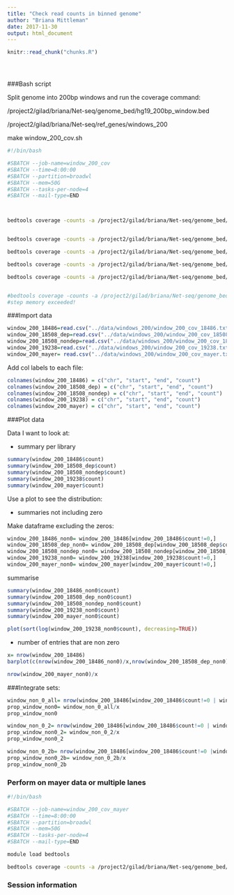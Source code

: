 ```yaml
---
title: "Check read counts in binned genome"
author: "Briana Mittleman"
date: 2017-11-30
output: html_document
---
```


<!-- The file analysis/chunks.R contains chunks that define default settings
shared across the workflowr files. -->
```r
knitr::read_chunk("chunks.R")
```

<!-- Update knitr chunk options -->
```r
```

<!-- Insert the date the file was last updated -->
```r
```

<!-- Insert the code version (Git commit SHA1) if Git repository exists and R
 package git2r is installed -->
```r
```

<!-- Add your analysis here -->


###Bash script


Split genome into 200bp windows and run the coverage command: 

/project2/gilad/briana/Net-seq/genome_bed/hg19_200bp_window.bed 

/project2/gilad/briana/Net-seq/ref_genes/windows_200


make window_200_cov.sh  



```bash
#!/bin/bash

#SBATCH --job-name=window_200_cov
#SBATCH --time=8:00:00
#SBATCH --partition=broadwl
#SBATCH --mem=50G
#SBATCH --tasks-per-node=4
#SBATCH --mail-type=END



bedtools coverage -counts -a /project2/gilad/briana/Net-seq/genome_bed/hg19_200bp_window.bed -b /project2/gilad/briana/Net-seq/Net-seq1/data/bed_sort/net1_18486_dep_chr_sort.bed  > /project2/gilad/briana/Net-seq/ref_genes/windows_200/window_200_cov_18486.txt


bedtools coverage -counts -a /project2/gilad/briana/Net-seq/genome_bed/hg19_200bp_window.bed -b /project2/gilad/briana/Net-seq/Net-seq1/data/bed_sort/net1_18508_dep_chr_sort.bed  > /project2/gilad/briana/Net-seq/ref_genes/windows_200/window_200_cov_18508_dep.txt

bedtools coverage -counts -a /project2/gilad/briana/Net-seq/genome_bed/hg19_200bp_window.bed -b /project2/gilad/briana/Net-seq/Net-seq1/data/bed_sort/net1_18508_nondep_chr_sort.bed   > /project2/gilad/briana/Net-seq/ref_genes/windows_200/window_200_cov_18508_nondep.txt

bedtools coverage -counts -a /project2/gilad/briana/Net-seq/genome_bed/hg19_200bp_window.bed -b /project2/gilad/briana/Net-seq/Net-seq1/data/bed_sort/net1_19238_dep_chr_sort.bed   > /project2/gilad/briana/Net-seq/ref_genes/windows_200/window_200_cov_19238.txt

bedtools coverage -counts -a /project2/gilad/briana/Net-seq/genome_bed/hg19_200bp_window.bed  -b /project2/gilad/briana/Net-seq/data/bed_sort/mayer_SRR1575922_chr_sort.bed   > /project2/gilad/briana/Net-seq/ref_genes/windows_200/window_200_cov_mayer.txt 


#bedtools coverage -counts -a /project2/gilad/briana/Net-seq/genome_bed/hg19_200bp_window.bed   -b /project2/gilad/briana/Net-seq/Net-seq1/data/bed/merged_Net1.chr.bed   > /project2/gilad/briana/Net-seq/ref_genes/windows_200/window_200_cov_merged.txt
#step memory exceeded!
```


###Import data  
```r
window_200_18486=read.csv("../data/windows_200/window_200_cov_18486.txt", header=FALSE, sep="\t")
window_200_18508_dep=read.csv("../data/windows_200/window_200_cov_18508_dep.txt", header=FALSE, sep="\t")
window_200_18508_nondep=read.csv("../data/windows_200/window_200_cov_18508_nondep.txt", header=FALSE, sep="\t")
window_200_19238=read.csv("../data/windows_200/window_200_cov_19238.txt", header=FALSE, sep="\t")
window_200_mayer= read.csv("../data/windows_200/window_200_cov_mayer.txt", header=FALSE, sep="\t")
```

Add col labels to each file:  
```r
colnames(window_200_18486) = c("chr", "start", "end", "count")
colnames(window_200_18508_dep) = c("chr", "start", "end", "count")
colnames(window_200_18508_nondep) = c("chr", "start", "end", "count")
colnames(window_200_19238) = c("chr", "start", "end", "count")
colnames(window_200_mayer) = c("chr", "start", "end", "count")
```


###Plot data 

Data I want to look at: 

* summary per library  


```r
summary(window_200_18486$count)
summary(window_200_18508_dep$count)
summary(window_200_18508_nondep$count)
summary(window_200_19238$count)
summary(window_200_mayer$count)
```

Use a plot to see the distribution:  


* summaries not including zero 


Make dataframe excluding the zeros: 
```r
window_200_18486_non0= window_200_18486[window_200_18486$count!=0,]
window_200_18508_dep_non0= window_200_18508_dep[window_200_18508_dep$count!=0,]
window_200_18508_nondep_non0= window_200_18508_nondep[window_200_18508_nondep$count!=0,]
window_200_19238_non0= window_200_19238[window_200_19238$count!=0,]
window_200_mayer_non0= window_200_mayer[window_200_mayer$count!=0,]
```

summarise

```r
summary(window_200_18486_non0$count)
summary(window_200_18508_dep_non0$count)
summary(window_200_18508_nondep_non0$count)
summary(window_200_19238_non0$count)
summary(window_200_mayer_non0$count)
```



```r
plot(sort(log(window_200_19238_non0$count), decreasing=TRUE))
```


* number of entries that are non zero  

```r
x= nrow(window_200_18486)
barplot(c(nrow(window_200_18486_non0)/x,nrow(window_200_18508_dep_non0)/x,nrow(window_200_18508_nondep_non0)/x, nrow(window_200_19238_non0)/x), main="Proportion of detected bins", names=c("18486", "18508 \n dep", "18508 \n nondep", "19238"))

nrow(window_200_mayer_non0)/x

```

###Integrate sets:

```r
window_non_0_all= nrow(window_200_18486[window_200_18486$count!=0 | window_200_18508_dep$count!=0 | window_200_18486$count!=0,] )
prop_window_non0= window_non_0_all/x
prop_window_non0
```

```r
window_non_0_2= nrow(window_200_18486[window_200_18486$count!=0 | window_200_18508_dep$count!=0,] )
prop_window_non0_2= window_non_0_2/x
prop_window_non0_2
```


```r
window_non_0_2b= nrow(window_200_18486[window_200_18486$count!=0 |window_200_18486$count!=0,] )
prop_window_non0_2b= window_non_0_2b/x
prop_window_non0_2b
```

### Perform on mayer data or multiple lanes  
```bash
#!/bin/bash

#SBATCH --job-name=window_200_cov_mayer
#SBATCH --time=8:00:00
#SBATCH --partition=broadwl
#SBATCH --mem=50G
#SBATCH --tasks-per-node=4
#SBATCH --mail-type=END

module load bedtools

bedtools coverage -counts -a /project2/gilad/briana/Net-seq/genome_bed/hg19_200bp_window.bed -b /project2/gilad/briana/mayer.data/mayer_hek/data/bed/mayer_hek-sort.chr.bed > /project2/gilad/briana/mayer.data/mayer_hek/data/window_200_cov_mayer_hek.txt
```


### Session information

<!-- Insert the session information into the document -->
```r
```
